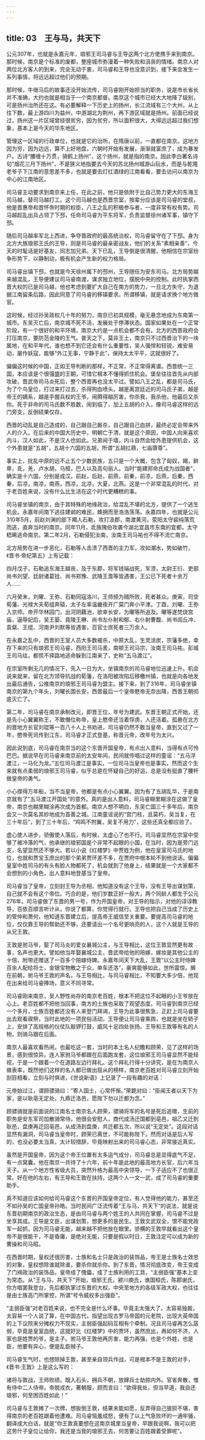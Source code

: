 ```yaml
---
---
---
```

title: 03　王与马，共天下
---




公元307年，也就是永嘉元年，琅邪王司马睿与王导这两个北方佬携手来到南京。那时候，南京是个标准的废都，整座城市弥漫着一种失败和沮丧的情绪。南京人对两位北方客人的到来，完全无动于衷，司马睿和王导也没意识到，接下来会发生一系列事情，将远远超过他们的预期。

那时候，牛继马后的故事还没开始流传，司马睿刚开始担当的职务，说是市长省长并不准确，大约也就是相当于一个南京都督。南京这个城市已经大大地降了级别，可是扬州治所还在这。有必要解释一下历史上的扬州，长江流域有三个大州，从上往下数，最上游四川为益州，中游湖北为荆州，再下游区域就是扬州。前面已经说过，扬州这一片区域曾经很贫穷，因为贫穷，所以面积很大，大得远远超过我们想象，基本上是今天的华东地区。

管理这一区域的行政单位，也就是它的治所，在隋唐以前，一直都在南京。这地方因为穷，因为边远，算不上好地盘，六朝时开始有发展，渐渐就富庶了，成为暴发户。古诗“腰缠十万贯，骑鹤上扬州”，这个扬州，就是指的南京。因此李白著名诗句“烟花三月下扬州”，不是狭义地指要去今天的苏北扬州城游山玩水，而是与乾隆老爷子下江南的意思差不多，也就是要去灯红酒绿的江南看看，要去访问以南京为中心的江南地区。

司马睿主动要求到南京来上任，在此之前，他只是依附于比自己势力更大的东海王司马越，替司马越打工。这个司马越也是西晋宗室，按辈分应该是司马睿的堂叔，他是晋惠帝和晋怀帝时期的权臣，八王之乱的积极参与者，一度非常有权有势。司马越趁乱出兵占领了下邳，任命司马睿为平东将军，负责监督徐州诸军事，镇守下邳。

随后司马越率军北上西进，争夺晋政府的最高统治权，司马睿留守在了下邳。身为北方大族琅邪王氏的王导，则是司马睿的最亲密战友，他们的关系“素相亲善”，今天的时髦话是好基友，同志加兄弟。天下已乱，王导倒是很清醒，他相信在宗室纷争形势下，以静制动，极有机会产生新的权力格局。

司马睿出镇下邳，也就是今天徐州属下的邳州，王导随任为安东司马。北方局势越来越混乱，王导便建议司马睿南渡，谋求独立地位，摆脱中央的控制。此时执掌西晋大权的已是司马越，他也考虑到要扩大自己在南方的势力，一旦北方失守，为退据江南留条后路，因此同意了司马睿的移镇要求。所谓移镇，就是请求换个地方做官。

这时候，经过孙吴政权几十年的努力，南京已初具规模，毫无悬念地成为东南第一城市。东吴灭亡后，南京城不死不活，发展处于停滞状态。国家如果处在一个正常阶段，有一个很好的和平环境，南京大约是一点机会都不会有。北方的西晋政府会打压南京，要防范金陵的王气。普天之下，莫非王土，南京只不过西晋治下的一块属地，在和平年代，谁也想不到它还会有什么重要性，吴人强悍和轻锐，难安易动，屡作妖寇，能够“外江无事，宁静于此”，保持太太平平，这就很好了。

偏偏这时候的中国，正如王导判断的那样，不正常，不正常得离谱。西晋统一三国，本应该是个很强盛的王朝，可惜它根本不懂得抓住机会。堡垒往往首先从内部攻破，晋武帝司马炎死后，整个西晋再也没太平过。譬如八王之乱，都是司马氏，为了个鸟皇位，打过来打过去，杀得狗血喷头。越是离宫廷近的司马氏子弟，越是帝王的嫡系，越是手握兵权的王爷，闹腾得越厉害，你杀我，我杀他，他最后又杀你。死于非命的司马氏数不胜数，闹到临了，加上五胡的介入，像司马睿这样的远门旁支，反倒硕果仅存。

西晋的动乱是自己造成的，自己跟自己厮杀，自己跟自己血拼，最终必定会带来外人的介入。在后来的中国大历史中，明朝亡于清，就是这个原因，中国人向来喜欢内斗，汉人如此，不是汉人也如此。兄弟阋于墙，内斗自然会给外患提供机会，这个外患就是“五胡”，五胡十六国的五胡，所谓“五胡扛鼎，七庙隳尊”。

事实上，扰乱中原的远不止五个少数民族，五只是一个大概，包含了匈奴，羯，鲜卑，氐，羌，卢水胡，乌桓，巴人以及高句丽人。当时“能建邦命氏成为战国者”，确实是十六国，分别是成汉，前赵，后赵，前燕，前秦，前凉，后燕，后秦，西秦，后凉，南凉，南燕，西凉，北凉，大夏，北燕。这是一个非常混乱的时代，对于老百姓来说，没有什么比生活在这个时代更糟糕的事。

司马睿坐镇的南京，由于其特殊的地缘政治，给混乱不堪的北方，提供了一个逃生机会。永嘉年间南下逃往建邺的难民，蜂拥而至浩浩荡荡。永嘉四年，也就是公元310年5月，前赵刘渊的部下羯人石勒，攻打汲郡，南渡黄河，荥阳太守裴纯落荒而逃，直奔当时的南京。同年11月，氐族隗伯攻袭今湖北宜昌市东南的宜都，太守嵇晞逃命南京。第二年2月，石勒侵犯汝南，汝南王司马祐也不得不流亡南京。

北方局势在进一步恶化，石勒等人击溃了西晋的主力军，攻如潮水，势如破竹，《晋书·帝纪第五》上有记载：

四月戊子，石勒追东海王越丧，及于东郡，将军钱端战死，军溃，太尉王衍、吏部尚书刘望、廷尉诸葛铨、尚书郑豫、武陵王澹等皆遇害，王公已下死者十余万人……

六月癸未，刘曜、王弥、石勒同寇洛川，王师频为贼所败，死者甚众。庚寅，司空荀藩、光禄大夫荀组奔辕，太子左率温畿夜开广莫门奔小平津。丁酉，刘曜、王弥入京师。帝开华林园门，出河阴藕池，欲幸长安，为曜等所追及。曜等遂焚烧宫庙，逼辱妃后，吴王晏、竟陵王楙、尚书左仆射和郁、右仆射曹馥、尚书闾丘冲、袁粲、王绲、河南尹刘默等皆遇害，百官士庶死者三万余人。

在永嘉之乱中，西晋的王室人员大多数被杀，中原大乱，生灵涂炭，宗藩多绝，幸存下来的只有琅邪王司马睿，西阳王司马羕，南顿王司马宗，汝南王司马祐，彭城王司马纮，都慌不择路地逃命躲到江南来了，史称“五马渡江”。

在宗室所剩无几的情况下，先入一日为大，坐镇南京的司马睿地位迅速上升。机会说来就来，留在北方领导抗战的荀藩，在洛阳被攻陷后移檄州镇，也就是向各地发出最后通告，公推南京的琅邪王司马睿为盟主。接下来，到了316年，司马睿坐镇南京的第九个年头，刘曜长围长安，西晋最后一个皇帝愍帝无奈出降，西晋王朝彻底灭亡了。

第二年，司马睿在南京承制改元，即晋王位，年号为建武。东晋王朝正式开始，还是先小心翼翼称王，不敢僭位称帝，皇上愍帝还当着俘虏，人还活着。孤悬在北方的晋地方长官刘琨等一百八十人上书劝进，司马睿仍然不敢当皇帝，直到又过了一年，愍帝死讯传到江东，司马睿才正式登基，称晋元帝，改年号为太兴。

因此说到底，司马睿在南京当的这个东晋开国皇帝，有点出人意料，当得有点可怜巴巴。据说早在司马睿来南京前的太安年间，民间就传唱过这样的童谣：“五马浮渡江，一马化为龙。”五位司马渡江是事实，一位司马当皇帝也是事实，然而这个生来就有点柔弱的琅邪王司马睿，似乎总是在怀疑自己的好运，总是没有挺直了腰杆做皇帝的勇气。

小心撑得万年船，当不当皇帝，他都是有点小心翼翼。因为有了五胡乱华，于是南京就有了“五马渡江开国处”的意外。真的是出人意料，司马睿糊里糊涂在这做了皇帝，南京也糊里糊涂再次成为首都。南京人想不明白，东吴亡国三十多年后，南京会又一次莫名其妙地成为首善之城。江南童谣说的“宫门柱，且莫朽，吴当复，在三十年后”，到了三十年后，“鸡鸣不拊翼，吴复不用力”，这些还真全都应验了。

虚心使人进步，骄傲使人落后，有时候，太虚心了也不行。司马睿显然在宗室中受够了被冷落的气，他承继的琅邪国是个非常不起眼的小国，在当时，因为是旁门远支，名望显然还不够大。若以小说《红楼梦》中贾姓为例，他在皇室司马氏的地位，也就和贾宝玉庶出的那个弟弟贾环差不多，在贾府中根本轮不到他说话。偏偏皇室中姓司马的有头有脸人物都死了，机会就到了他身上，结果就是一个大家都不会想到的小角色，出人意料地登基当了皇帝。

司马睿当了皇帝，立刻封王导为丞相，他知道没有这个王导，没有王导出谋划策，自己就不会有这个帝位。巧合的是，他们岁数正好一般大，两个同龄人都生于公元276年。司马睿做了东晋的男一号，作为开国皇帝，对王导的指示，对他的谆谆教导，百依百顺言听计从，你说了都算，你觉得行就行。王导也把自己当成了历史上的管仲和萧何，他知道东晋建立后，提高帝王威信至关重要。要提高司马睿的地位，仅仅靠王导的帮助还不够，还要请出一个名号更响亮的人，这个人就是王导的从兄王敦。

王敦是驸马爷，娶了司马炎的爱女襄城公主，与王导相比，这位王敦显然更有故事，名声也更大。譬如他当年娶襄城公主，晋武帝给他的陪嫁，嫁妆是其他公主的十倍，附带还赠送了一百多个陪嫁侍婢。永嘉年间天下大乱，王敦“以公主时侍婢百余人配给将士，金银宝物散之于众，单车还洛”，豪爽能够如此，世所震惊。搁在前朝，驸马爷王敦的声名，与王导相比，与司马睿相比，不知要大多少倍，他现在出来给司马睿捧场，意义不同寻常。

司马睿刚来南京，吴人野性尚存的南京老百姓，根本不把这位不起眼的小王爷放在心上。老百姓都不把他当回事，南方的士族也采取了观望态度。司马睿到南京已经一个多月，士族百姓都还没有人来登门拜谒，王导为此事很焦急，正赶上司马睿要出去观看禊祭，当时此地的一项民俗活动，王导便让司马睿乘舆，也就是坐在轿子上，安排了高规格的仪仗队敲锣打鼓，威风十足四处张扬。王导和王敦等有名的人物，则骑马跟在后面。

南京人最喜欢看热闹，也最吃这一套，当时的本土名人纪瞻和顾荣，见了这样的场景，感到很惊异。连人家驸马爷都跟在后面跑龙套，这位琅邪王司马睿显然不能轻视，于是一个跟着一个在道路左边行拜礼。这个拜礼行得十分讲究，是在为南京人做表率，既然他们这样的名人都已做出屈从的榜样，南京老百姓对司马睿立刻开始刮目相看，立刻与时俱进，《世说新语》上记录了一段有趣的对话：

元帝始过江，谓顾骠骑曰：“寄人国土，心常怀惭。”荣跪对曰：“臣闻王者以天下为家，是以耿亳无定处，九鼎迁洛邑，愿陛下勿以迁都为念。”

顾骠骑就是前面说的江南名士南京名人顾荣，骠骑将军的名号是死后追赠，生前的职务是安东军司加散骑常侍。他很会安慰人，商代成汤迁国都到亳邑，祖乙又迁到耿邑，盘庚再迁回亳邑，从成汤到盘庚，共迁都五次，所以说“无定处”。这段对话显然有漏洞，司马睿当皇帝时，顾荣已离世，不可能称陛下。然而对话是后人写的，也没必要太当真，太计较措辞，毕竟映射出来的司马睿心态，非常接近真实。

虽然是开国皇帝，因为这个帝王位置有太多运气成分，司马睿总是显得底气不足，有一点窝囊。他在南京一共待了十六年，前十年是此地的最高地方长官，后六年当天子。从一个地方性省级大员，突然升格为最高中央领导，一下子适应不了也很正常。好在他的左右，有王导和王敦在扶持，这两个人一文一武，成了司马睿的重要助手。

真不知道应该如何给司马睿这个东晋的开国皇帝定位，有人觉得他的能力，甚至还不如孙吴的亡国皇帝孙皓。当时民间广泛流传着“王与马，共天下”的说法，就是说东晋初期南京的政治生态，是由司马睿与两个姓王的人共同在掌握，司马睿不过是坐享其成。王导是文臣，出谋划策，想更多的是民生。王敦文武双全，恨不能党政军一起抓，因为司马睿无能，越来越不把他放在眼里。骄横的王敦早就看出这个皇帝不是很能干，不是昏庸，是绝对无能，只要是假以时日，王敦注定可以成为新的曹操和司马昭。

在西晋时期，皇权还很厉害，士族和名士只是政治的装饰品，帝王是士族名士效忠的对象，皇权想除谁就除谁，要杀你就杀你。到了东晋，情况彻底改变，帝王变成了门阀政治的装饰品，皇帝成了傀儡，成了士族利用的工具，“主弱臣强”基本上变为常态。从“王与马，共天下”开始，琅邪王氏，颍川庾氏，谯国桓氏，陈郡谢氏，你方唱罢我登台，先后都执掌过东晋的大权，中央至地方的各级军政大权，也往往是由士族高门所掌控，所谓“号令威权多出强臣”。

“主弱臣强”对老百姓来说，也不完全是什么坏事。毕竟主太强大了，太容易独裁，太容易一个人说了算，在中国古代，指望出现古罗马帝国的元老院，出现大英帝国的上下议院来分摊权力不现实，主弱臣强起码互相有个牵制。况且司马睿再怎么孱弱，毕竟是皇室血统，这就好比《红楼梦》中的贾环，虽然庶出，再如何不济，人家也是姓贾的爷，是主子。驸马爷王敦他再厉害，能力再强，也是个外姓，也是臣，他要有异心，便是乱臣贼子。

司马睿生气时，也想除掉王敦，甚至亲自领兵作战，可是根本不是王敦的对手，《晋书·王敦》上是这么写的：

诸将与敦战，王师败绩。既入石头，拥兵不朝，放肆兵士劫掠内外。官省奔散，惟有侍中二人侍帝。帝脱戎衣，著朝服，顾而言曰：“欲得我处，但当早道，我自还琅邪，何至困百姓如此！”

司马睿与王敦摊了一次牌，想扳倒王敦，结果未能如愿，反弄得自己狼狈不堪，害得南京的老百姓跟着他遭难。司马睿恼羞成怒，便有了以上气急败坏的一通牢骚，翻译成大白话，就是“你王敦真要想在这南京城里当皇帝，早跟我说啊，我可以把这劳什子皇位让给你，我还是当我的琅邪王去，何苦要让百姓跟着受罪呢”。